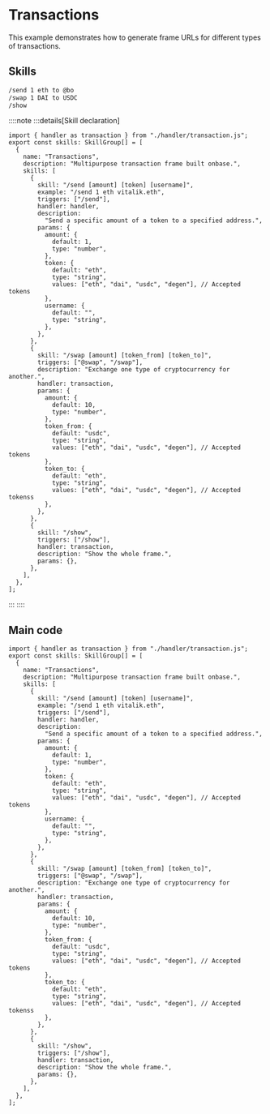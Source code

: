 # Transactions

This example demonstrates how to generate frame URLs for different types of transactions.

## Skills

```bash [cmd]
/send 1 eth to @bo
/swap 1 DAI to USDC
/show
```

::::note
:::details[Skill declaration]

```tsx [src/skills.ts]
import { handler as transaction } from "./handler/transaction.js";
export const skills: SkillGroup[] = [
  {
    name: "Transactions",
    description: "Multipurpose transaction frame built onbase.",
    skills: [
      {
        skill: "/send [amount] [token] [username]",
        example: "/send 1 eth vitalik.eth",
        triggers: ["/send"],
        handler: handler,
        description:
          "Send a specific amount of a token to a specified address.",
        params: {
          amount: {
            default: 1,
            type: "number",
          },
          token: {
            default: "eth",
            type: "string",
            values: ["eth", "dai", "usdc", "degen"], // Accepted tokens
          },
          username: {
            default: "",
            type: "string",
          },
        },
      },
      {
        skill: "/swap [amount] [token_from] [token_to]",
        triggers: ["@swap", "/swap"],
        description: "Exchange one type of cryptocurrency for another.",
        handler: transaction,
        params: {
          amount: {
            default: 10,
            type: "number",
          },
          token_from: {
            default: "usdc",
            type: "string",
            values: ["eth", "dai", "usdc", "degen"], // Accepted tokens
          },
          token_to: {
            default: "eth",
            type: "string",
            values: ["eth", "dai", "usdc", "degen"], // Accepted tokenss
          },
        },
      },
      {
        skill: "/show",
        triggers: ["/show"],
        handler: transaction,
        description: "Show the whole frame.",
        params: {},
      },
    ],
  },
];
```

:::
::::

## Main code

```tsx [src/handler/transactions.ts]
import { handler as transaction } from "./handler/transaction.js";
export const skills: SkillGroup[] = [
  {
    name: "Transactions",
    description: "Multipurpose transaction frame built onbase.",
    skills: [
      {
        skill: "/send [amount] [token] [username]",
        example: "/send 1 eth vitalik.eth",
        triggers: ["/send"],
        handler: handler,
        description:
          "Send a specific amount of a token to a specified address.",
        params: {
          amount: {
            default: 1,
            type: "number",
          },
          token: {
            default: "eth",
            type: "string",
            values: ["eth", "dai", "usdc", "degen"], // Accepted tokens
          },
          username: {
            default: "",
            type: "string",
          },
        },
      },
      {
        skill: "/swap [amount] [token_from] [token_to]",
        triggers: ["@swap", "/swap"],
        description: "Exchange one type of cryptocurrency for another.",
        handler: transaction,
        params: {
          amount: {
            default: 10,
            type: "number",
          },
          token_from: {
            default: "usdc",
            type: "string",
            values: ["eth", "dai", "usdc", "degen"], // Accepted tokens
          },
          token_to: {
            default: "eth",
            type: "string",
            values: ["eth", "dai", "usdc", "degen"], // Accepted tokenss
          },
        },
      },
      {
        skill: "/show",
        triggers: ["/show"],
        handler: transaction,
        description: "Show the whole frame.",
        params: {},
      },
    ],
  },
];
```
